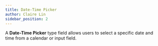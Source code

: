 ```yaml
---
title: Date-Time Picker
author: Claire Lin
sidebar_position: 2
---
```


A **Date-Time Picker** type field allows users to select a specific date and time from a calendar or input field.
